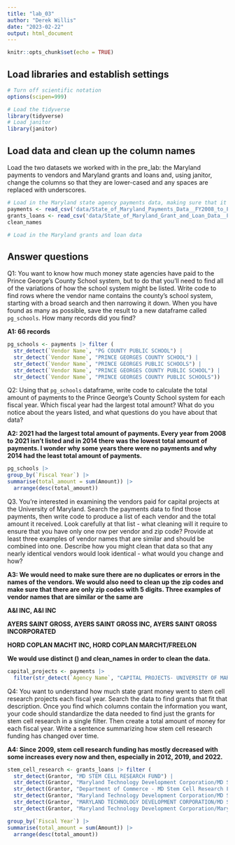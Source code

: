 ```yaml
---
title: "lab_03"
author: "Derek Willis"
date: "2023-02-22"
output: html_document
---
```


```r
knitr::opts_chunk$set(echo = TRUE)
```

## Load libraries and establish settings

```r
# Turn off scientific notation
options(scipen=999)

# Load the tidyverse
library(tidyverse)
# Load janitor
library(janitor)
```

## Load data and clean up the column names

Load the two datasets we worked with in the pre_lab: the Maryland payments to vendors and Maryland grants and loans and, using janitor, change the columns so that they are lower-cased and any spaces are replaced with underscores.

```r
# Load in the Maryland state agency payments data, making sure that it correctly sets the datatypes using all of the rows
payments <- read_csv('data/State_of_Maryland_Payments_Data__FY2008_to_FY2024.csv')
grants_loans <- read_csv('data/State_of_Maryland_Grant_and_Loan_Data__FY2009_to_FY2022.csv')
clean_names

# Load in the Maryland grants and loan data
```

## Answer questions

Q1: You want to know how much money state agencies have paid to the Prince George's County School system, but to do that you'll need to find all of the variations of how the school system might be listed. Write code to find rows where the vendor name contains the county's school system, starting with a broad search and then narrowing it down. When you have found as many as possible, save the result to a new dataframe called `pg_schools`. How many records did you find?

**A1: 66 records**

```r
pg_schools <- payments |> filter (
  str_detect(`Vendor Name`, "PG COUNTY PUBLIC SCHOOL") |
  str_detect(`Vendor Name`, "PRINCE GEORGES COUNTY SCHOOL") |
  str_detect(`Vendor Name`, "PRINCE GEORGES PUBLIC SCHOOLS") |
  str_detect(`Vendor Name`, "PRINCE GEORGES COUNTY PUBLIC SCHOOL") |
  str_detect(`Vendor Name`, "PRINCE GEORGES COUNTY PUBLIC SCHOOLS"))
```

Q2: Using that `pg_schools` dataframe, write code to calculate the total amount of payments to the Prince George's County School system for each fiscal year. Which fiscal year had the largest total amount? What do you notice about the years listed, and what questions do you have about that data?

**A2: 2021 had the largest total amount of payments. Every year from 2008 to 2021 isn't listed and in 2014 there was the lowest total amount of payments. I wonder why some years there were no payments and why 2014 had the least total amount of payments.**

```r
pg_schools |> 
group_by(`Fiscal Year`) |>
summarise(total_amount = sum(Amount)) |>
  arrange(desc(total_amount))
```

Q3. You're interested in examining the vendors paid for capital projects at the University of Maryland. Search the payments data to find those payments, then write code to produce a list of each vendor and the total amount it received. Look carefully at that list - what cleaning will it require to ensure that you have only one row per vendor and zip code? Provide at least three examples of vendor names that are similar and should be combined into one. Describe how you might clean that data so that any nearly identical vendors would look identical - what would you change and how?

**A3: We would need to make sure there are no duplicates or errors in the names of the vendors. We would also need to clean up the zip codes and make sure that there are only zip codes with 5 digits. Three examples of vendor names that are similar or the same are**

**A&I INC, A&I INC**

**AYERS SAINT GROSS, AYERS SAINT GROSS INC, AYERS SAINT GROSS INCORPORATED**

**HORD COPLAN MACHT INC, HORD COPLAN MARCHT/FREELON**

**We would use distinct () and clean_names in order to clean the data.**

```r
capital_projects <- payments |> 
  filter(str_detect(`Agency Name`, "CAPITAL PROJECTS- UNIVERSITY OF MARYLAND"))

```

Q4: You want to understand how much state grant money went to stem cell research projects each fiscal year. Search the data to find grants that fit that description. Once you find which columns contain the information you want, your code should standardize the data needed to find just the grants for stem cell research in a single filter. Then create a total amount of money for each fiscal year. Write a sentence summarizing how stem cell research funding has changed over time.

**A4: Since 2009, stem cell research funding has mostly decreased with some increases every now and then, especially in 2012, 2019, and 2022.**

```r
stem_cell_research <- grants_loans |> filter (
  str_detect(Grantor, "MD STEM CELL RESEARCH FUND") |
  str_detect(Grantor, "Maryland Technology Development Corporation/MD Stem Cell Research Fund") |
  str_detect(Grantor, "Department of Commerce - MD Stem Cell Research Fund") |
  str_detect(Grantor, "Maryland Technology Development Corporation/MD Stem Cell Research Fund, University Technology Dev. Fund") |
  str_detect(Grantor, "MARYLAND TECHNOLOGY DEVELOPMENT CORPORATION/MD STEM CELL RESEARCH FUND") |
  str_detect(Grantor, "Maryland Technology Development Corporation/Maryland Technology Transfer & Commercialization Fund")) |>

group_by(`Fiscal Year`) |>
summarise(total_amount = sum(Amount)) |>
  arrange(desc(total_amount))
```
